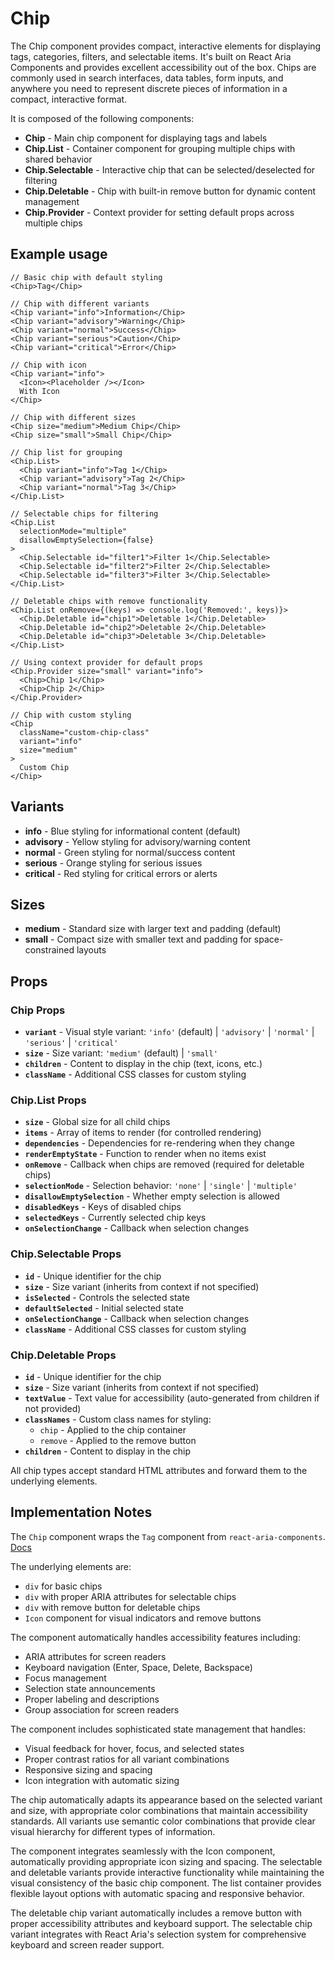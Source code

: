 

<Meta of={ChipStories} />

# Chip
The Chip component provides compact, interactive elements for displaying tags, categories, filters, and selectable items. It's built on React Aria Components and provides excellent accessibility out of the box. Chips are commonly used in search interfaces, data tables, form inputs, and anywhere you need to represent discrete pieces of information in a compact, interactive format.

It is composed of the following components:

- **Chip** - Main chip component for displaying tags and labels
- **Chip.List** - Container component for grouping multiple chips with shared behavior
- **Chip.Selectable** - Interactive chip that can be selected/deselected for filtering
- **Chip.Deletable** - Chip with built-in remove button for dynamic content management
- **Chip.Provider** - Context provider for setting default props across multiple chips

## Example usage
```tsx
// Basic chip with default styling
<Chip>Tag</Chip>

// Chip with different variants
<Chip variant="info">Information</Chip>
<Chip variant="advisory">Warning</Chip>
<Chip variant="normal">Success</Chip>
<Chip variant="serious">Caution</Chip>
<Chip variant="critical">Error</Chip>

// Chip with icon
<Chip variant="info">
  <Icon><Placeholder /></Icon>
  With Icon
</Chip>

// Chip with different sizes
<Chip size="medium">Medium Chip</Chip>
<Chip size="small">Small Chip</Chip>

// Chip list for grouping
<Chip.List>
  <Chip variant="info">Tag 1</Chip>
  <Chip variant="advisory">Tag 2</Chip>
  <Chip variant="normal">Tag 3</Chip>
</Chip.List>

// Selectable chips for filtering
<Chip.List
  selectionMode="multiple"
  disallowEmptySelection={false}
>
  <Chip.Selectable id="filter1">Filter 1</Chip.Selectable>
  <Chip.Selectable id="filter2">Filter 2</Chip.Selectable>
  <Chip.Selectable id="filter3">Filter 3</Chip.Selectable>
</Chip.List>

// Deletable chips with remove functionality
<Chip.List onRemove={(keys) => console.log('Removed:', keys)}>
  <Chip.Deletable id="chip1">Deletable 1</Chip.Deletable>
  <Chip.Deletable id="chip2">Deletable 2</Chip.Deletable>
  <Chip.Deletable id="chip3">Deletable 3</Chip.Deletable>
</Chip.List>

// Using context provider for default props
<Chip.Provider size="small" variant="info">
  <Chip>Chip 1</Chip>
  <Chip>Chip 2</Chip>
</Chip.Provider>

// Chip with custom styling
<Chip
  className="custom-chip-class"
  variant="info"
  size="medium"
>
  Custom Chip
</Chip>
```

## Variants

* **info** - Blue styling for informational content (default)
* **advisory** - Yellow styling for advisory/warning content
* **normal** - Green styling for normal/success content
* **serious** - Orange styling for serious issues
* **critical** - Red styling for critical errors or alerts

## Sizes

* **medium** - Standard size with larger text and padding (default)
* **small** - Compact size with smaller text and padding for space-constrained layouts

<Canvas of={ChipStories.Default} />

## Props

### Chip Props
* **`variant`** - Visual style variant: `'info'` (default) | `'advisory'` | `'normal'` | `'serious'` | `'critical'`
* **`size`** - Size variant: `'medium'` (default) | `'small'`
* **`children`** - Content to display in the chip (text, icons, etc.)
* **`className`** - Additional CSS classes for custom styling

### Chip.List Props
* **`size`** - Global size for all child chips
* **`items`** - Array of items to render (for controlled rendering)
* **`dependencies`** - Dependencies for re-rendering when they change
* **`renderEmptyState`** - Function to render when no items exist
* **`onRemove`** - Callback when chips are removed (required for deletable chips)
* **`selectionMode`** - Selection behavior: `'none'` | `'single'` | `'multiple'`
* **`disallowEmptySelection`** - Whether empty selection is allowed
* **`disabledKeys`** - Keys of disabled chips
* **`selectedKeys`** - Currently selected chip keys
* **`onSelectionChange`** - Callback when selection changes

### Chip.Selectable Props
* **`id`** - Unique identifier for the chip
* **`size`** - Size variant (inherits from context if not specified)
* **`isSelected`** - Controls the selected state
* **`defaultSelected`** - Initial selected state
* **`onSelectionChange`** - Callback when selection changes
* **`className`** - Additional CSS classes for custom styling

### Chip.Deletable Props
* **`id`** - Unique identifier for the chip
* **`size`** - Size variant (inherits from context if not specified)
* **`textValue`** - Text value for accessibility (auto-generated from children if not provided)
* **`classNames`** - Custom class names for styling:
  * `chip` - Applied to the chip container
  * `remove` - Applied to the remove button
* **`children`** - Content to display in the chip

All chip types accept standard HTML attributes and forward them to the underlying elements.

## Implementation Notes
The `Chip` component wraps the `Tag` component from `react-aria-components`. [Docs](https://react-spectrum.adobe.com/react-spectrum/Tag.html)

The underlying elements are:
- `div` for basic chips
- `div` with proper ARIA attributes for selectable chips
- `div` with remove button for deletable chips
- `Icon` component for visual indicators and remove buttons

The component automatically handles accessibility features including:
- ARIA attributes for screen readers
- Keyboard navigation (Enter, Space, Delete, Backspace)
- Focus management
- Selection state announcements
- Proper labeling and descriptions
- Group association for screen readers

The component includes sophisticated state management that handles:
- Visual feedback for hover, focus, and selected states
- Proper contrast ratios for all variant combinations
- Responsive sizing and spacing
- Icon integration with automatic sizing

The chip automatically adapts its appearance based on the selected variant and size, with appropriate color combinations that maintain accessibility standards. All variants use semantic color combinations that provide clear visual hierarchy for different types of information.

The component integrates seamlessly with the Icon component, automatically providing appropriate icon sizing and spacing. The selectable and deletable variants provide interactive functionality while maintaining the visual consistency of the basic chip component. The list container provides flexible layout options with automatic spacing and responsive behavior.

The deletable chip variant automatically includes a remove button with proper accessibility attributes and keyboard support. The selectable chip variant integrates with React Aria's selection system for comprehensive keyboard and screen reader support.
